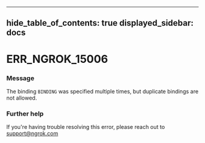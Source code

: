 

---
hide_table_of_contents: true
displayed_sidebar: docs
---


# ERR_NGROK_15006

### Message
The binding `BINDING` was specified multiple times, but duplicate bindings are not allowed.

<ErrorDetails error="err_ngrok_15006" />



### Further help
If you're having trouble resolving this error, please reach out to [support@ngrok.com](mailto:support@ngrok.com?subject=Help%20with%20ERR_NGROK_15006)

